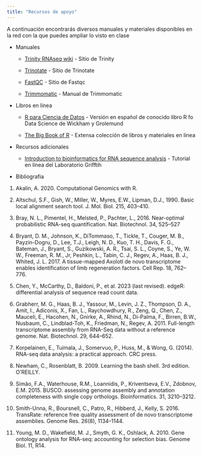 ```yaml
---
title: "Recursos de apoyo"
---
```


A continuación encontrarás diversos manuales y materiales disponibles en la red con la que puedes ampliar lo visto en clase

-   Manuales

    -   [Trinity RNAseq wiki](https://github.com/trinityrnaseq/trinityrnaseq/wiki) - Sitio de Trinity

    -   [Trinotate](https://rnabio.org/module-07-trinotate/0007/02/01/Trinotate/) - Sitio de Trinotate

    -   [FastQC](https://www.bioinformatics.babraham.ac.uk/projects/fastqc/) - Sitio de Fastqc

    -   [Trimmomatic](http://www.usadellab.org/cms/uploads/supplementary/Trimmomatic/TrimmomaticManual_V0.32.pdf) - Manual de Trimmomatic



-   Libros en línea

    -   [R para Ciencia de Datos](https://es.r4ds.hadley.nz/) - Versión en español de conocido libro R fo Data Science de Wickham y Grolemund

    -   [The Big Book of R](https://www.bigbookofr.com/) - Extensa colección de libros y materiales en línea 


- Recursos adicionales

    -   [Introduction to bioinformatics for RNA sequence analysis](https://rnabio.org/) - Tutorial en línea del Laboratorio Grifftih

- Bibliografia

1.	Akalin, A. 2020. Computational Genomics with R. 


2.	Altschul, S.F., Gish, W., Miller, W., Myres, E.W., Lipman, D.J., 1990. Basic local alignment search tool. J. Mol. Biol. 215, 403–410.

3.	Bray, N. L., Pimentel, H., Melsted, P., Pachter, L., 2016. Near-optimal probabilistic RNA-seq quantification. Nat. Biotechnol. 34, 525–527 

4.	Bryant, D. M., Johnson, K., DiTommaso, T., Tickle, T., Couger, M. B., Payzin-Dogru, D., Lee, T.J., Leigh, N. D., Kuo, T. H., Davis, F. G., Bateman, J., Bryant, S., Guzikowski, A. R., Tsai, S. L., Coyne, S., Ye, W. W., Freeman, R. M., Jr, Peshkin, L., Tabin, C. J., Regev, A., Haas, B. J., Whited, J. L. 2017. A tissue-mapped Axolotl de novo transcriptome enables identification of limb regeneration factors. Cell Rep. 18, 762–776.


5.	Chen, Y., McCarthy, D., Baldoni, P., et al. 2023 (last revised). edgeR: differential analysis of sequence read count data. 


6.	Grabherr, M. G., Haas, B. J., Yassour, M., Levin, J. Z., Thompson, D. A., Amit, I., Adiconis, X., Fan, L., Raychowdhury, R., Zeng, Q., Chen, Z., Mauceli, E., Hacohen, N., Gnirke, A., Rhind, N., Di-Palma, F., Birren, B.W., Nusbaum, C., Lindblad-Toh, K., Friedman, N., Regev, A. 2011. Full-length transcriptome assembly from RNA-Seq data without a reference genome. Nat. Biotechnol. 29, 644–652.

7.	Korpelainen, E., Tuimala, J., Somervuo, P., Huss, M., & Wong, G. (2014). RNA-seq data analysis: a practical approach. CRC press.

8.	Newham, C., Rosenblatt, B. 2009. Learning the bash shell. 3rd edition. O’REILLY.


9.	Simão, F.A., Waterhouse, R.M., Loannidis, P., Kriventseva, E.V., Zdobnov, E.M. 2015. BUSCO: assessing genome assembly and annotation completeness with single copy orthologs. Bioinformatics. 31, 3210–3212.

10.	Smith-Unna, R., Boursnell, C., Patro, R., Hibberd, J., Kelly, S. 2016. TransRate: reference free quality assessment of de novo transcriptome assemblies. Genome Res. 26(8), 1134–1144.

11.	Young, M. D., Wakefield, M. J., Smyth, G. K., Oshlack, A. 2010. Gene ontology analysis for RNA-seq: accounting for selection bias. Genome Biol. 11, R14.
